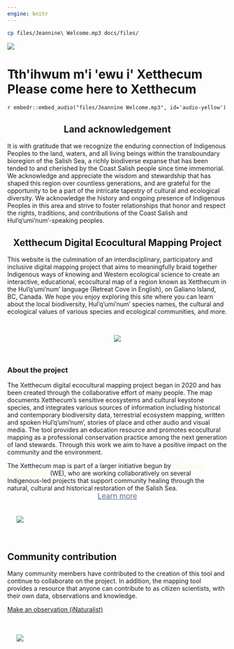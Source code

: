 ```yaml
---
engine: knitr
---
```


```bash
cp files/Jeannine\ Welcome.mp3 docs/files/
```

:::: {.column-screen}
<div class="image-container">
  <img src="files/banner_landing_2_small.png">
  <div class="centered-text">
  <h1>Tth\'ihwum m\'i \'ewu i\' Xetthecum<br/> 
  Please come here to Xetthecum</h1>
  `r embedr::embed_audio("files/Jeannine Welcome.mp3", id='audio-yellow')` 
   </div>
</div>

::::

<div id="maincontent">

::: {.column-page}
::: {.brown-div}
::: {.column-body}

<center>
##  Land acknowledgement 
</center>

It is with gratitude that we recognize the enduring connection of Indigenous Peoples to the land, waters, and all living beings within the transboundary bioregion of the Salish Sea, a richly biodiverse expanse that has been tended to and cherished by the Coast Salish people since time immemorial. We acknowledge and appreciate the wisdom and stewardship that has shaped this region over countless generations, and are grateful for the opportunity to be a part of the intricate tapestry of cultural and ecological diversity. We acknowledge the history and ongoing presence of Indigenous Peoples in this area and strive to foster relationships that honor and respect the rights, traditions, and contributions of the Coast Salish and Hul’q’umi’num’-speaking peoples.

:::
:::
:::

<center>
##  Xetthecum Digital Ecocultural Mapping Project
</center>


This website is the culmination of an interdisciplinary, participatory and inclusive digital mapping project that aims to meaningfully braid together Indigenous ways of knowing and Western ecological science to create an interactive, educational, ecocultural map of a region known as Xetthecum in the Hul’q’umi’num’ language (Retreat Cove in English), on Galiano Island, BC, Canada. We hope you enjoy exploring this site where you can learn about the local biodiversity, Hul’q’umi’num’ species names, the cultural and ecological values of various species and ecological communities, and more.

<br>

:::: {.column-page}
<center>
![](files/icon_array.png)
</center>
::::

<br>

<div class="div blue-div">
:::: {.column-page}

<div class="blurb-container">
<div class="blurb-half-column">

### About the project
 
The Xetthecum digital ecocultural mapping project began in 2020 and has been created through the collaborative effort of many people. The map documents Xetthecum’s sensitive ecosystems and cultural keystone species, and integrates various sources of information including historical and contemporary biodiversity data, terrestrial ecosystem mapping, written and spoken Hul’q’umi’num’, stories of place and other audio and visual media. The tool provides an education resource and promotes ecocultural mapping as a professional conservation practice among the next generation of land stewards. Through this work we aim to have a positive impact on the community and the environment.

The Xetthecum map is part of a larger initiative begun by <a href="https://www.whiteswanenvironmental.org/digital-ecocultural-mapping.html" style="color:#F2FCD6;"  onmouseover="this.style.color='#d6fcf9'" onmouseout="this.style.color='#F2FCD6'">Whiteswan Environmental</a> (WE), who are working collaboratively on several Indigenous-led projects that support community healing through the natural, cultural and historical restoration of the Salish Sea.
<center>
<a  href="/about.html" class="btn btn-primary btn-rounded" style="font-size:1.2em;color:#597090" role="button">Learn more</a>
</center>

</div>

<div class="blurb-half-column" style="padding:1.5em;">

![](files/slug.png) 
</div>

</div>
</div>

::::
:::: {.column-page}


<div class="blurb-container">
<div class="blurb-half-column">

## Community contribution

Many community members have contributed to the creation of this tool and continue to collaborate on the project. In addition, the mapping tool provides a resource that anyone can contribute to as citizen scientists, with their own data, observations and knowledge.

[Make an observation (iNaturalist) <i class="fa-solid fa-arrow-up-right-from-square"></i>](https://www.inaturalist.org/projects/xetthecum?tab=observations&subtab=map)

</div>
<div class="blurb-half-column" style="padding:1.5em;">
![](files/shells.png) 
</div>
</div>

::::


</div>

